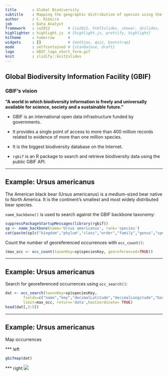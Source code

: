 ```yaml
---
title       : Global Biodiversity 
subtitle    : Mapping the geographic distribution of species using the GBIF API
author      : C. Ribeiro
job         : Data Analyst
framework   : io2012        # {io2012, html5slides, shower, dzslides, ...}
highlighter : highlight.js  # {highlight.js, prettify, highlight}
hitheme     : tomorrow      # 
widgets     : []            # {mathjax, quiz, bootstrap}
mode        : selfcontained # {standalone, draft}
logo        : GBIF_logo_short_form.gif
knit        : slidify::knit2slides
---
```


## Global Biodiversity Information Facility (GBIF)

### GBIF's vision

**"A world in which biodiversity information is freely and universally available for science, society and a sustainable future."**

+ GBIF is an international open data infrastructure funded by governments.

+ It provides a single point of access to more than 400 million records related to evidence of more than one million species.

+ It is the biggest biodiversity database on the Internet.

+ `rgbif` is an R package to search and retrieve biodiversity data using the public GBIF API.

---

## Example: Ursus americanus

The American black bear (Ursus americanus) is a medium-sized bear native to North America. It is the continent's smallest and most widely distributed bear species.

`name_backbone()` is used to search against the GBIF backbone taxonomy:

```r
suppressPackageStartupMessages(library(rgbif))
sp <- name_backbone(name='Ursus americanus', rank='species')
cat(paste(sp[c("kingdom","phylum","class","order","family","genus","species")]),sep=",")
```
Count the number of georeferenced occurrences with `occ_count()`:

```r
(max_occ <- occ_count(taxonKey=sp$speciesKey, georeferenced=TRUE))
```

---

## Example: Ursus americanus

Search for georeferenced occurrences using `occ_search()`:

```r
dat <- occ_search(taxonKey=sp$speciesKey,
        fields=c("name","key","decimalLatitude","decimalLongitude","basisOfRecord"),
        limit=max_occ, return='data',hasCoordinate= TRUE)
head(dat[,3:5])
```

---

## Example: Ursus americanus

Map occurrences

*** left
```r
gbifmap(dat)
```

*** right
![]("800px-Ursus_americanusDetail.jpg")


